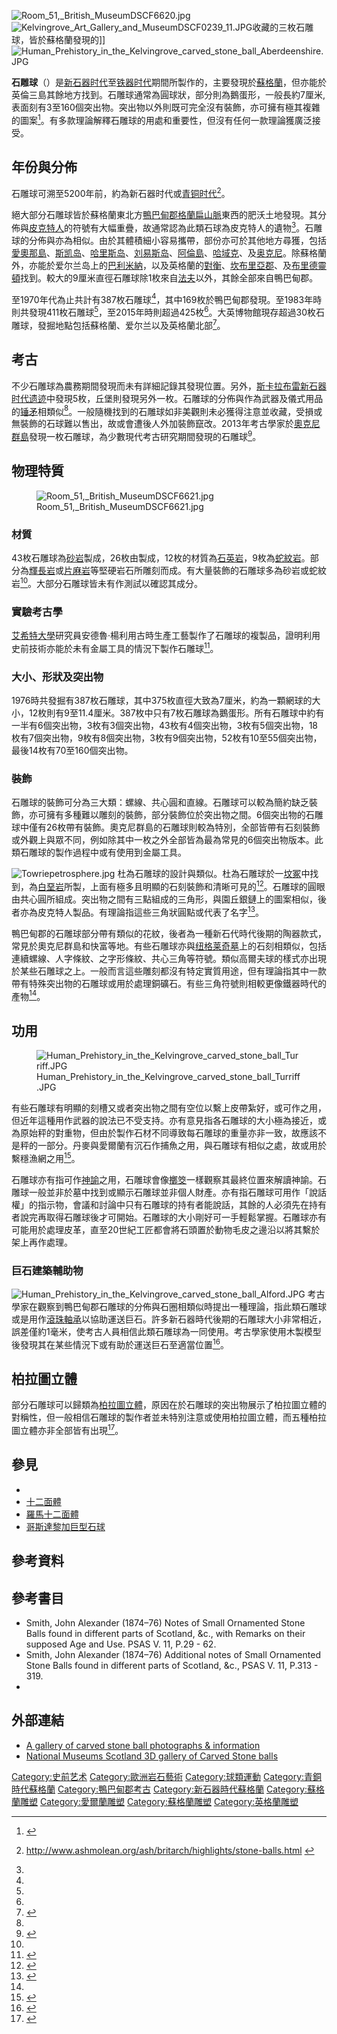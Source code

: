 [[File:Room_51,_British_MuseumDSCF6620.jpg|thumb]]
[[File:Kelvingrove_Art_Gallery_and_MuseumDSCF0239_11.JPG|thumb]]收藏的三枚石雕球，皆於蘇格蘭發現的]]
[[File:Human_Prehistory_in_the_Kelvingrove_carved_stone_ball_Aberdeenshire.JPG|thumb]]

'''石雕球'''（{{lang|en|Carved stone balls}}）是[[新石器时代|新石器时代]]至[[铁器时代|铁器时代]]期間所製作的{{tsl|en|Stone ball|石球}}，主要發現於[[蘇格蘭|蘇格蘭]]，但亦能於英倫三島其餘地方找到。石雕球通常為圓球狀，部分則為鵝蛋形，一般長約7厘米, 表面刻有3至160個突出物。突出物以外則既可完全沒有裝飾，亦可擁有極其複雜的圖案<ref name="Marshall">{{cite journal |author1=D. N. Marshall |title=Carved Stone Balls |journal=The Society of Antiquaries of Scotland |date=1976/77 |volume=108 |url=https://archaeologydataservice.ac.uk/archiveDS/archiveDownload?t=arch-352-1/dissemination/pdf/vol_108/108_040_072.pdf |access-date=2020-09-15 |archive-date=2020-05-29 |archive-url=https://web.archive.org/web/20200529234107/https://archaeologydataservice.ac.uk/archiveDS/archiveDownload?t=arch-352-1%2Fdissemination%2Fpdf%2Fvol_108%2F108_040_072.pdf |dead-url=no }}</ref>{{page|4-72}}。有多款理論解釋石雕球的用處和重要性，但沒有任何一款理論獲廣泛接受。

== 年份與分佈 ==
石雕球可溯至5200年前，約為新石器时代或[[青铜时代|青铜时代]]<ref name="ashmolean.org">{{cite web |author1=Ashmolean Museum |title=Carved stone ball |url=https://collections.ashmolean.org/collection/search/per_page/25/offset/0/sort_by/relevance/object/23745 |accessdate=2020-08-01 }}http://www.ashmolean.org/ash/britarch/highlights/stone-balls.html {{Wayback|url=http://www.ashmolean.org/ash/britarch/highlights/stone-balls.html |date=20170111165026 }}</ref>。

絕大部分石雕球皆於蘇格蘭東北方[[鴨巴甸郡|鴨巴甸郡]][[格蘭扁山脈|格蘭扁山脈]]東西的肥沃土地發現。其分佈與[[皮克特人|皮克特人]]的符號有大幅重疊，故通常認為此類石球為皮克特人的遺物<ref name="Marshall"/>{{page|55}}。石雕球的分佈與{{tsl|en|Recumbent stone circles|臥石圈}}亦為相似。由於其體積細小容易攜帶，部份亦可於其他地方尋獲，包括[[愛奧那島|愛奧那島]]、[[斯凯岛|斯凯岛]]、[[哈里斯岛|哈里斯岛]]、[[刘易斯岛|刘易斯岛]]、[[阿倫島|阿倫島]]、[[霍伊克_(苏格兰)|哈域克]]、{{tsl|en|Wigtownshire|威格敦郡}}及[[奥克尼|奥克尼]]。除蘇格蘭外，亦能於爱尔兰岛上的[[巴利米納|巴利米納]]，以及英格蘭的[[對衡|對衡]]、[[坎布里亞郡|坎布里亞郡]]、{{tsl|en|Lowick, Northumberland|羅域 (諾森伯蘭郡)|羅域}}及[[布里德靈頓|布里德靈頓]]找到。較大的9厘米直徑石雕球除1枚來自[[法夫|法夫]]以外，其餘全部來自鴨巴甸郡。

至1970年代為止共計有387枚石雕球<ref name="Marshall"/>{{page|55}}，其中169枚於鴨巴甸郡發現。至1983年時則共發現411枚石雕球<ref name="Marshall"/>{{page|83}}，至2015年時則超過425枚<ref name="ashmolean.org"/>。大英博物館現存超過30枚石雕球，發掘地點包括蘇格蘭、爱尔兰以及英格蘭北部<ref>{{cite web |author1=British Museum |title=British Museum Collection |url=https://www.britishmuseum.org/collection/search?keyword=ball%20neolithic |accessdate=2020-08-01}}</ref>。

== 考古 ==
不少石雕球為農務期間發現而未有詳細記錄其發現位置。另外，[[斯卡拉布雷新石器时代遗迹|斯卡拉布雷新石器时代遗迹]]中發現5枚，{{tsl|en|Dunadd|冬納}}丘堡則發現另外一枚。石雕球的分佈與作為武器及儀式用品的[[锤矛|锤矛]]相類似<ref name="Marshall"/>{{page|62-63}}。一般隨機找到的石雕球如非美觀則未必獲得注意並收藏，受損或無裝飾的石球難以售出，故或會遭後人外加裝飾竄改。2013年考古學家於[[奧克尼群島|奧克尼群島]]發現一枚石雕球，為少數現代考古研究期間發現的石雕球<ref>{{cite web |author1=Molly Bond |title=Dig Diary — Wednesday, August 7, 2013 |url=http://www.orkneyjar.com/archaeology/nessofbrodgar/2013/08/dig-diary-wednesday-august-7-2013/ |website=The Ness of Brodgar Excavations |accessdate=2020-08-01 |archiveurl=https://web.archive.org/web/20140325001901/http://www.orkneyjar.com/archaeology/nessofbrodgar/2013/08/dig-diary-wednesday-august-7-2013/ |archivedate=2014-03-25 |date=2013-08-07 |dead-url=yes }}</ref>。

== 物理特質 ==
[[File:Room_51,_British_MuseumDSCF6621.jpg|thumb]]

=== 材質 ===
43枚石雕球為[[砂岩|砂岩]]製成，26枚由{{tsl|en|greenstone (archaeology)|綠石 (考古學)|綠石}}製成，12枚的材質為[[石英岩|石英岩]]，9枚為[[蛇紋岩|蛇紋岩]]。部分為[[輝長岩|輝長岩]]或[[片麻岩|片麻岩]]等堅硬岩石所雕刻而成。有大量裝飾的石雕球多為砂岩或蛇紋岩<ref name="Marshall"/>{{page|54}}。大部分石雕球皆未有作測試以確認其成分。

=== 實驗考古學 ===
[[艾希特大學|艾希特大學]]研究員安德魯·楊利用古時生產工藝製作了石雕球的複製品，證明利用史前技術亦能於未有金屬工具的情況下製作石雕球<ref>{{cite web |author1=Andrew T. Young |title=The Ground Stone Tools of Britain and Ireland: an Experimental Approach |url=https://eprofile.exeter.ac.uk/andrewyoung/?section=2 |publisher=University of Exter |accessdate=2014-08-30 |archive-date=2015-09-20 |archive-url=https://web.archive.org/web/20150920093738/http://eprofile.exeter.ac.uk/andrewyoung/?section=2 |dead-url=no }}</ref>。

=== 大小、形狀及突出物 ===
1976時共發掘有387枚石雕球，其中375枚直徑大致為7厘米，約為一顆網球的大小，12枚則有9至11.4厘米。387枚中只有7枚石雕球為鵝蛋形。所有石雕球中約有一半有6個突出物，3枚有3個突出物，43枚有4個突出物，3枚有5個突出物，18枚有7個突出物，9枚有8個突出物，3枚有9個突出物，52枚有10至55個突出物，最後14枚有70至160個突出物。

=== 裝飾 ===
石雕球的裝飾可分為三大類：螺線、共心圓和直線。石雕球可以較為簡約缺乏裝飾，亦可擁有多種難以雕刻的裝飾，部分裝飾位於突出物之間。6個突出物的石雕球中僅有26枚帶有裝飾。奧克尼群島的石雕球則較為特別，全部皆帶有石刻裝飾或外觀上與眾不同，例如除其中一枚之外全部皆為最為常見的6個突出物版本。此類石雕球的製作過程中或有使用到金屬工具。

[[File:Towriepetrosphere.jpg|thumb]]
杜為石雕球的設計與{{tsl|en|Folkton Drums|福頓石鼓}}類似。杜為石雕球於一[[坟冢|坟冢]]中找到，為[[白堊岩|白堊岩]]所製，上面有極多且明顯的石刻裝飾和清晰可見的{{tsl|en|Oculus|圓眼}}<ref name="Powell">{{cite book |author1=Powell, T. G. E. |title=Prehistoric Art |url=https://archive.org/details/prehistoricart0000unse |year=1966 |publisher=Thames & Hudson |isbn=0-500-20046-7}}</ref>。石雕球的圓眼由共心圓所組成。突出物之間有三點組成的三角形，與園丘銀鏈上的圖案相似，後者亦為皮克特人製品。有理論指這些三角狀圓點或代表了名字<ref name="Cummins">{{cite book |author1=Cummins, W. A. |title=The Picts and their Symbols |year=1999 |publisher=Sutton Publishing |isbn=0-7509-2207-9|page=92}}</ref>。

鴨巴甸郡的石雕球部分帶有類似{{tsl|en|Grooved Ware|帶槽陶器}}的花紋，後者為一種新石代時代後期的陶器款式，常見於奧克尼群島和快富等地。有些石雕球亦與[[纽格莱奇墓|纽格莱奇墓]]上的石刻相類似，包括連續螺線、人字條紋、之字形條紋、共心三角等{{tsl|en|petrosomatoglyph|岩刻}}符號。類似高爾夫球的樣式亦出現於某些石雕球之上。一般而言這些雕刻都沒有特定實質用途，但有理論指其中一款帶有特殊突出物的石雕球或用於處理銅礦石。有些三角符號則相較更像鐵器時代的產物<ref name="Marshall"/>{{page|62}}。

== 功用 ==
[[File:Human_Prehistory_in_the_Kelvingrove_carved_stone_ball_Turriff.JPG|thumb]]

有些石雕球有明顯的刻槽又或者突出物之間有空位以繫上皮帶紮好，或可作{{tsl|en|bolas|鉛墜流星錘}}之用，但近年這種用作武器的說法已不受支持。亦有意見指各石雕球的大小極為接近，或為原始秤的對重物，但由於製作石材不同導致每石雕球的重量亦非一致，故應該不是秤的一部分。丹麥與愛爾蘭有沉石作捕魚之用，與石雕球有相似之處，故或用於繫穩漁網之用<ref name="Evans10">{{cite book |author1=Evans, Sir John |title=The Ancient Stone Implements, weapons and ornaments of Great Britain |url=https://archive.org/details/in.ernet.dli.2015.106544 |date=1897 |publisher=Longmans, Green & Co |page=[https://archive.org/details/in.ernet.dli.2015.106544/page/n440 422] |edition=2}}</ref>。

石雕球亦有指可作[[神諭|神諭]]之用，石雕球會像[[擲筊|擲筊]]一樣觀察其最終位置來解讀神諭。石雕球一般並非於墓中找到或顯示石雕球並非個人財產。亦有指石雕球可用作「說話權」的指示物，會議和討論中只有石雕球的持有者能說話，其餘的人必須先在持有者說完再取得石雕球後才可開始。石雕球的大小剛好可一手輕鬆掌握。石雕球亦有可能用於處理皮革，直至20世紀工匠都會將石頭置於動物毛皮之邊沿以將其繫於架上再作處理。

=== 巨石建築輔助物 ===
[[File:Human_Prehistory_in_the_Kelvingrove_carved_stone_ball_Alford.JPG|thumb]]
考古學家在觀察到鴨巴甸郡石雕球的分佈與石圈相類似時提出一種理論，指此類石雕球或是用作[[滾珠軸承|滾珠軸承]]以協助運送巨石。許多新石器時代後期的石雕球大小非常相近，誤差僅約1毫米，使考古人員相信此類石雕球為一同使用。考古學家使用木製模型後發現其在某些情況下或有助於運送巨石至適當位置<ref>{{cite news|title=Discovering the Secrets of Stonehenge|url=https://www.sciencedaily.com/releases/2010/11/101130010931.htm|accessdate=2011-07-08|newspaper=Science Daily|date=2010-11-20|archive-date=2011-05-18|archive-url=https://web.archive.org/web/20110518212037/http://www.sciencedaily.com/releases/2010/11/101130010931.htm|dead-url=no}}</ref>。

== 柏拉圖立體 ==
部分石雕球可以歸類為[[柏拉圖立體|柏拉圖立體]]，原因在於石雕球的突出物展示了柏拉圖立體的對稱性，但一般相信石雕球的製作者並未特別注意或使用柏拉圖立體，而五種柏拉圖立體亦非全部皆有出現{{sfn|Lloyd|2012}}<ref>{{cite web|last=Hart|first=George|title=Neolithic Carved Stone Polyhedra|url=http://www.georgehart.com/virtual-polyhedra/neolithic.html|accessdate=2020-08-02|archive-date=2020-02-24|archive-url=https://web.archive.org/web/20200224185054/http://georgehart.com/virtual-polyhedra/neolithic.html|dead-url=no}}</ref>。

== 參見 ==
* {{tsl|en|List of prehistoric artworks|史前藝術列表}}
* [[十二面體|十二面體]]
* [[羅馬十二面體|羅馬十二面體]]
* [[哥斯達黎加巨型石球|哥斯達黎加巨型石球]]

== 參考資料 ==
{{Reflist|2}}

== 參考書目 ==
{{Refbegin}}

* Smith, John Alexander (1874–76) Notes of Small Ornamented Stone Balls found in different parts of Scotland, &c., with Remarks on their supposed Age and Use. PSAS V. 11, P.29 - 62.
* Smith, John Alexander (1874–76) Additional notes of Small Ornamented Stone Balls found in different parts of Scotland, &c., PSAS V. 11, P.313 - 319.
* {{cite journal
| last1 = Lloyd
| first1 = David Robert
| year = 2012
| title = How old are the Platonic Solids?
| journal = BSHM Bulletin: Journal of the British Society for the History of Mathematics
| volume = 27
| issue = 3
| pages = 131–140
| doi = 10.1080/17498430.2012.670845
| ref = harv
}}

{{Refend}}

== 外部連結 ==
{{commons category|Carved stone balls from Prehistoric Britain}}
* [https://web.archive.org/web/20140325222801/http://www.huntsearch.gla.ac.uk/cgi-bin/foxweb/huntsearch/SummaryResults.fwx?collection=archaeology&Searchterm=Carved+Stone+Ball A gallery of carved stone ball photographs & information]
* [https://sketchfab.com/nationalmuseumsscotland/collections/carved-stone-balls National Museums Scotland 3D gallery of Carved Stone balls]{{Wayback|url=https://sketchfab.com/nationalmuseumsscotland/collections/carved-stone-balls |date=20190925150655 }}

{{史前蘇格蘭}}
{{史前技術}}

[[Category:史前艺术|Category:史前艺术]]
[[Category:歐洲岩石藝術|Category:歐洲岩石藝術]]
[[Category:球類運動|Category:球類運動]]
[[Category:青銅時代蘇格蘭|Category:青銅時代蘇格蘭]]
[[Category:鴨巴甸郡考古|Category:鴨巴甸郡考古]]
[[Category:新石器時代蘇格蘭|Category:新石器時代蘇格蘭]]
[[Category:蘇格蘭雕塑|Category:蘇格蘭雕塑]]
[[Category:愛爾蘭雕塑|Category:愛爾蘭雕塑]]
[[Category:蘇格蘭雕塑|Category:蘇格蘭雕塑]]
[[Category:英格蘭雕塑|Category:英格蘭雕塑]]